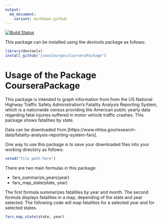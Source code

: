 ```yaml
---
output:
  md_document:
    variant: markdown_github
---
```

[![Build Status](https://travis-ci.org/josealburgos/CourseraPackage.svg?branch=master)](https://travis-ci.org/josealburgos/CourseraPackage)

This package can be installed using the devtools package as follows:

```r
library(devtools)
install_github("josealburgos/CourseraPackage")
```

# Usage of the Package CourseraPackage

This package is intended to graph information from from the US National Highway Traffic Safety Administration's Fatality Analysis Reporting System, which is a nationwide census providing the American public yearly data regarding fatal injuries suffered in motor vehicle traffic crashes.  This package shows fatalities by state.

Data can be downloaded from [https://www.nhtsa.gov/research-data/fatality-analysis-reporting-system-fars].

One way to use this package is to save your downloaded files into your working directory as follows:

```r
setwd("file path here")
```

There are two main formulas in this package: 

-  fars_summarize_years(year)
-  fars_map_state(state, year)

The first formula summarizes fatalities by year and month.  The second formula displays fatalities in a map, depending of the state and year selected.  The following code will map fatalities for a selected year and for selected states.

```r
fars_map_state(state, year)
```
